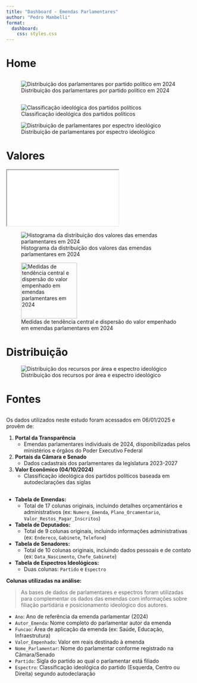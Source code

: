 ```yaml
---
title: "Dashboard - Emendas Parlamentares"
author: "Pedro Mambelli"
format: 
  dashboard:
    css: styles.css
---
```


# Home {orientation="columns"}

##


![Distribuição dos parlamentares por partido político em 2024](plots/party_distribution.png){#fig-party-distribution}

##

::: {.card}
![Classificação ideológica dos partidos políticos](plots/parties_by_ideology_table.png){#tbl-ideology }
:::

::: {.card}
![Distribuição de parlamentares por espectro ideológico](plots/ideology_table.png){#tbl-ideology-dist}
:::

# Valores {orientation="columns"}


::: {.card .fill }
<iframe src="plots/value_by_party.html" class="content-fullwidth"></iframe>
:::

::: {.rows}
::: {.card .fill }
![Histograma da distribuição dos valores das emendas parlamentares em 2024](plots/ammendments_histogram.png){#fig-histogram}
:::

::: {.card .fill height="300px"}
![Medidas de tendência central e dispersão do valor empenhado em emendas parlamentares em 2024](plots/ammendments_stats.png){#tbl-stats height="150px"}
:::
:::

# Distribuição {orientation="columns"}


![Distribuição dos recursos por área e espectro ideológico](plots/treemap_functions_by_ideology.png){#fig-treemap}


# Fontes {orientation="columns"}

##

Os dados utilizados neste estudo foram acessados em 06/01/2025 e provêm de:

1. **Portal da Transparência**
   - Emendas parlamentares individuais de 2024, disponibilizadas pelos ministérios e órgãos do Poder Executivo Federal

2. **Portais da Câmara e Senado**
   - Dados cadastrais dos parlamentares da legislatura 2023-2027

3. **Valor Econômico (04/10/2024)**
   - Classificação ideológica dos partidos políticos baseada em autodeclarações das siglas

<!-- ::: {.aside}
Fontes:
- [Portal da Transparência](https://portaldatransparencia.gov.br)
- [Câmara dos Deputados](https://www.camara.leg.br/internet/deputado/deputado.xls)
- [Senado Federal](https://www25.senado.leg.br/web/transparencia/sen/em-exercicio/-/e/por-nome)
- [Valor Econômico](https://valor.globo.com/politica/eleicoes-2024/noticia/2024/10/04/de-direita-ou-esquerda-veja-como-os-partidos-politicos-se-definem-no-brasil.ghtml)
::: -->

## 
- **Tabela de Emendas:**
  - Total de 17 colunas originais, incluindo detalhes orçamentários e administrativos (ex: `Numero_Emenda`, `Plano_Orcamentario`, `Valor_Restos_Pagar_Inscritos`)

- **Tabela de Deputados:**
  - Total de 9 colunas originais, incluindo informações administrativas (ex: `Endereco`, `Gabinete`, `Telefone`)

- **Tabela de Senadores:**
  - Total de 10 colunas originais, incluindo dados pessoais e de contato (ex: `Data_Nascimento`, `Chefe_Gabinete`)

- **Tabela de Espectros Ideológicos:**
  - Duas colunas: `Partido` e `Espectro`

**Colunas utilizadas na análise:**

> As bases de dados de parlamentares e espectros foram utilizadas para complementar os dados das emendas com informações sobre filiação partidária e posicionamento ideológico dos autores.

- `Ano`: Ano de referência da emenda parlamentar (2024)
- `Autor_Emenda`: Nome completo do parlamentar autor da emenda
- `Funcao`: Área de aplicação da emenda (ex: Saúde, Educação, Infraestrutura)
- `Valor_Empenhado`: Valor em reais destinado à emenda
- `Nome_Parlamentar`: Nome do parlamentar conforme registrado na Câmara/Senado
- `Partido`: Sigla do partido ao qual o parlamentar está filiado
- `Espectro`: Classificação ideológica do partido (Esquerda, Centro ou Direita) segundo autodeclaração









